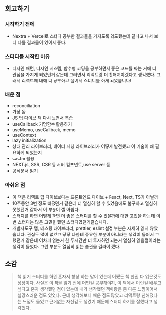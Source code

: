 ## 회고하기

### 시작하기 전에

- Nextra + Vercel로 스터디 공부한 결과물을 가지도록 의도했는데 끝나고 나서 보니 나름 결과물이 있어서 좋다.

### 스터디를 시작한 이유

- 디자인 패턴, 디자인 시스템, 함수형 코딩을 공부하면서 좋은 코드를 짜는 거에 더 관심을 가지게 되었던거 같은데 그러면서 리액트랑 더 친해져야겠다고 생각했다.
  그래서 리액트에 대해 더 공부하고 싶어서 스터디를 하게 되었습니다!

### 배운 점

- reconciliation
- 가상 돔
- JS 딥 다이브 책 다시 보면서 복습
- useCallback 기명함수 활용하기
- useMemo, useCallback, memo
- useContext
- lazy initialization
- 상태 관리 라이브러리, 데이터 페칭 라이브러리가 어떻게 발전했고 이 기술이 왜 필요하게 되었는지
- cache 활용
- NEXT.js, SSR, CSR 등 서버 컴포넌트,use server 등
- 공식문서 읽기

### 아쉬운 점

- 이 책은 리액트 딥 다이브보다는 프론트엔드 다이브 + React, Next, TS가 아닐까
- 10주동안 3번 정도 빠졌던거 같은데 더 열심히 할 수 있었음에도 불구하고 열심히 못했던거 같아서 이 부분이 젤 아쉽다.
- 스터디를 하면 어떻게 하면 더 좋은 스터디를 할 수 있을까에 대한 고민을 하는데 이번 스터디는 많은 고민을 했던 스터디였던거같습니다.
- 개발자도구 탭, 테스팅 라이브러리, prettier, eslint 설정 부분은 자세히 읽지 않았습니다.
  관심도 많이 없었고 당장 나한테 중요한 부분이 아니라는 생각이 들어서 그랬던거 같은데 어차피 읽는거 한 두시간만 더 투자하면 되는거 열심히 읽을껄이라는 생각이 들었다.
  그런 부분도 열심히 읽는 습관을 길러야 겠다.

## 소감

> 책 읽기 스터디를 하면 혼자서 항상 하는 말이 있는데 어쨌든 책 한권 다 읽은것도 성장이다.
> 사실은 이 책을 읽기 전에 어떤걸 공부해야지, 이 책에서 이런걸 배우고 싶다고 혼자 생각했던 점이 있는데 내가 생각했던 책이랑은 좀 다른 느낌이어서 실망스러운 점도 있었다.
> 근데 생각해보니 배운 점도 많았고 리액트랑 친해졌다는 느낌도 들었고 근거없는 자신감도 생겼기 때문에 스터디 하기를 잘했다고 생각했다.
